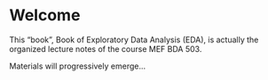 # Welcome {.unnumbered}

This "book", Book of Exploratory Data Analysis (EDA), is actually the organized lecture notes of the course MEF BDA 503. 

Materials will progressively emerge...